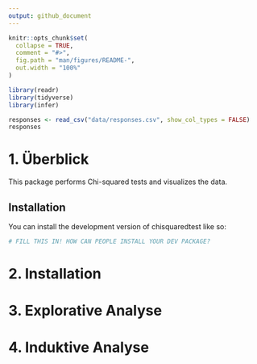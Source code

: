 ```yaml
---
output: github_document
---
```


<!-- README.md is generated from README.Rmd. Please edit that file -->

```r
knitr::opts_chunk$set(
  collapse = TRUE,
  comment = "#>",
  fig.path = "man/figures/README-",
  out.width = "100%"
)
```

```r
library(readr)
library(tidyverse)
library(infer)
```

```r
responses <- read_csv("data/responses.csv", show_col_types = FALSE)
responses
```

# 1. Überblick

This package performs Chi-squared tests and visualizes the data. 

## Installation

You can install the development version of chisquaredtest like so:

``` r
# FILL THIS IN! HOW CAN PEOPLE INSTALL YOUR DEV PACKAGE?
```

# 2. Installation

# 3. Explorative Analyse

# 4. Induktive Analyse

